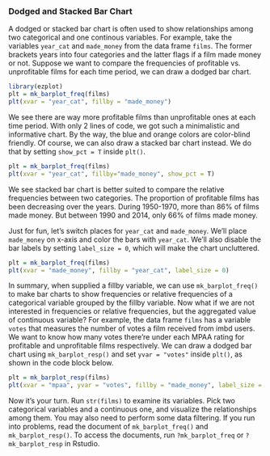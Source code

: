 ### Dodged and Stacked Bar Chart

A dodged or stacked bar chart is often used to show relationships among two 
categorical and one continous variables. For example, take the variables 
`year_cat` and `made_money` from the data frame `films`. The former brackets 
years into four categories and the latter flags if a film made money or not. 
Suppose we want to compare the frequencies of profitable vs. 
unprofitable films for each time period, we can draw a dodged bar chart.
```r
library(ezplot)
plt = mk_barplot_freq(films)
plt(xvar = "year_cat", fillby = "made_money")
```  
 
We see there are way more profitable films than unprofitable ones at each time 
period. With only 2 lines of code, we got such a minimalistic and informative 
chart. By the way, the blue and orange colors are color-blind friendly. 
Of course, we can also draw a stacked bar chart instead. We do that by setting
`show_pct = T` inside `plt()`.
```r
plt = mk_barplot_freq(films)
plt(xvar = "year_cat", fillby="made_money", show_pct = T)
```  

We see stacked bar chart is better suited to compare the relative frequencies
between two categories. The proportion of profitable films has been decreasing
over the years. During 1950-1970, more than 86% of films made money. But between
1990 and 2014, only 66% of films made money. 

Just for fun, let's switch places for `year_cat` and `made_money`. We'll place
`made_money` on x-axis and color the bars with `year_cat`. We'll also disable
the bar labels by setting `label_size = 0`, which will make the chart uncluttered.
```r
plt = mk_barplot_freq(films)
plt(xvar = "made_money", fillby = "year_cat", label_size = 0)
```  

In summary, when supplied a fillby variable, we can use `mk_barplot_freq()` to 
make bar charts to show frequencies or relative frequencies of a categorical 
variable grouped by the fillby variable. Now what if we are not interested in
frequencies or relative frequencies, but the aggregated value of continuous 
variable? For example, the data frame `films` has a variable `votes` that 
measures the number of votes a film received from imbd users. We want to know
how many votes there're under each MPAA rating for profitable and unprofitable
films respectively. We can draw a dodged bar chart using `mk_barplot_resp()` and
set `yvar = "votes"` inside `plt()`, as shown in the code block below. 
```r
plt = mk_barplot_resp(films)
plt(xvar = "mpaa", yvar = "votes", fillby = "made_money", label_size = 0)
```

Now it's your turn. Run `str(films)` to examine its variables. Pick two 
categorical variables and a continuous one, and visualize the relationships 
among them. You may also need to perform some data filtering. If you run into 
problems, read the document of `mk_barplot_freq()` and `mk_barplot_resp()`. 
To access the documents, run `?mk_barplot_freq` or `?mk_barplot_resp` in Rstudio.
